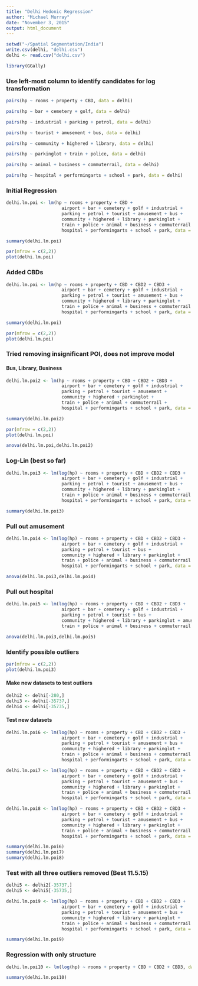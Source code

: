 ```yaml
---
title: "Delhi Hedonic Regression"
author: "Michael Murray"
date: "November 3, 2015"
output: html_document
---
```

```r
setwd("~/Spatial Segmentation/India")
write.csv(delhi, "delhi.csv")
delhi <- read.csv("delhi.csv")

library(GGally)
```

### Use left-most column to identify candidates for log transformation
```r
pairs(hp ~ rooms + property + CBD, data = delhi)

pairs(hp ~ bar + cemetery + golf, data = delhi)

pairs(hp ~ industrial + parking + petrol, data = delhi)

pairs(hp ~ tourist + amusement + bus, data = delhi)

pairs(hp ~ community + highered + library, data = delhi)

pairs(hp ~ parkinglot + train + police, data = delhi)

pairs(hp ~ animal + business + commuterrail, data = delhi)

pairs(hp ~ hospital + performingarts + school + park, data = delhi)
```

### Initial Regression
```r
delhi.lm.poi <- lm(hp ~ rooms + property + CBD +
                     airport + bar + cemetery + golf + industrial +
                     parking + petrol + tourist + amusement + bus +
                     community + highered + library + parkinglot +
                     train + police + animal + business + commuterrail +
                     hospital + performingarts + school + park, data = delhi)

summary(delhi.lm.poi)

par(mfrow = c(2,2))
plot(delhi.lm.poi)
```

### Added CBDs
```r
delhi.lm.poi <- lm(hp ~ rooms + property + CBD + CBD2 + CBD3 +
                     airport + bar + cemetery + golf + industrial +
                     parking + petrol + tourist + amusement + bus +
                     community + highered + library + parkinglot +
                     train + police + animal + business + commuterrail +
                     hospital + performingarts + school + park, data = delhi)

summary(delhi.lm.poi)

par(mfrow = c(2,2))
plot(delhi.lm.poi)

```

### Tried removing insignificant POI, does not improve model
#### Bus, Library, Business

```r
delhi.lm.poi2 <- lm(hp ~ rooms + property + CBD + CBD2 + CBD3 +
                     airport + bar + cemetery + golf + industrial +
                     parking + petrol + tourist + amusement +
                     community + highered + parkinglot +
                     train + police + animal + commuterrail +
                     hospital + performingarts + school + park, data = delhi)

summary(delhi.lm.poi2)

par(mfrow = c(2,2))
plot(delhi.lm.poi)

anova(delhi.lm.poi,delhi.lm.poi2)

```

### Log-Lin (best so far)
```r
delhi.lm.poi3 <- lm(log(hp) ~ rooms + property + CBD + CBD2 + CBD3 +
                     airport + bar + cemetery + golf + industrial +
                     parking + petrol + tourist + amusement + bus +
                     community + highered + library + parkinglot +
                     train + police + animal + business + commuterrail +
                     hospital + performingarts + school + park, data = delhi)

summary(delhi.lm.poi3)

```

### Pull out amusement
```r
delhi.lm.poi4 <- lm(log(hp) ~ rooms + property + CBD + CBD2 + CBD3 +
                     airport + bar + cemetery + golf + industrial +
                     parking + petrol + tourist + bus +
                     community + highered + library + parkinglot +
                     train + police + animal + business + commuterrail +
                     hospital + performingarts + school + park, data = delhi)

anova(delhi.lm.poi3,delhi.lm.poi4)
```

### Pull out hospital

```r
delhi.lm.poi5 <- lm(log(hp) ~ rooms + property + CBD + CBD2 + CBD3 +
                     airport + bar + cemetery + golf + industrial +
                     parking + petrol + tourist + bus +
                     community + highered + library + parkinglot + amusement +
                     train + police + animal + business + commuterrail + performingarts + school + park, data = delhi)

anova(delhi.lm.poi3,delhi.lm.poi5)
```

### Identify possible outliers
```r
par(mfrow = c(2,2))
plot(delhi.lm.poi3)
```

#### Make new datasets to test outliers
```r
delhi2 <- delhi[-280,]
delhi3 <- delhi[-35737,]
delhi4 <- delhi[-35735,]
```

#### Test new datasets
```r
delhi.lm.poi6 <- lm(log(hp) ~ rooms + property + CBD + CBD2 + CBD3 +
                     airport + bar + cemetery + golf + industrial +
                     parking + petrol + tourist + amusement + bus +
                     community + highered + library + parkinglot +
                     train + police + animal + business + commuterrail +
                     hospital + performingarts + school + park, data = delhi2)

delhi.lm.poi7 <- lm(log(hp) ~ rooms + property + CBD + CBD2 + CBD3 +
                     airport + bar + cemetery + golf + industrial +
                     parking + petrol + tourist + amusement + bus +
                     community + highered + library + parkinglot +
                     train + police + animal + business + commuterrail +
                     hospital + performingarts + school + park, data = delhi3)

delhi.lm.poi8 <- lm(log(hp) ~ rooms + property + CBD + CBD2 + CBD3 +
                     airport + bar + cemetery + golf + industrial +
                     parking + petrol + tourist + amusement + bus +
                     community + highered + library + parkinglot +
                     train + police + animal + business + commuterrail +
                     hospital + performingarts + school + park, data = delhi4)

summary(delhi.lm.poi6)
summary(delhi.lm.poi7)
summary(delhi.lm.poi8)

```

### Test with all three outliers removed (Best 11.5.15)
```r
delhi5 <- delhi2[-35737,]
delhi5 <- delhi5[-35735,]

delhi.lm.poi9 <- lm(log(hp) ~ rooms + property + CBD + CBD2 + CBD3 +
                     airport + bar + cemetery + golf + industrial +
                     parking + petrol + tourist + amusement + bus +
                     community + highered + library + parkinglot +
                     train + police + animal + business + commuterrail +
                     hospital + performingarts + school + park, data = delhi5)

summary(delhi.lm.poi9)
```

### Regression with only structure

```r

delhi.lm.poi10 <- lm(log(hp) ~ rooms + property + CBD + CBD2 + CBD3, data = delhi5)

summary(delhi.lm.poi10)

```






